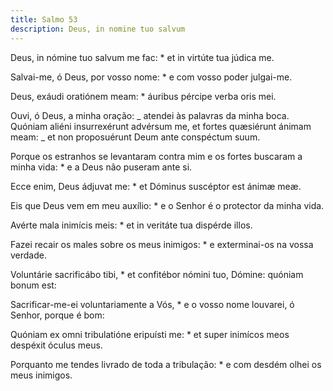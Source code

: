 ```yaml
---
title: Salmo 53
description: Deus, in nomine tuo salvum
---
```


<div class="side-by-side not-content">

Deus, in nómine tuo salvum me fac: \* et in virtúte tua júdica me.

Salvai-me, ó Deus, por vosso nome: \* e com vosso poder julgai-me.

Deus, exáudi oratiónem meam: \* áuribus pércipe verba oris mei.

Ouvi, ó Deus, a minha oração: _ atendei às palavras da minha boca. Quóniam aliéni insurrexérunt advérsum me, et fortes quæsiérunt ánimam meam: _ et non proposuérunt Deum ante conspéctum suum.

Porque os estranhos se levantaram contra mim e os fortes buscaram a minha vida: \* e a Deus não puseram ante si.

Ecce enim, Deus ádjuvat me: \* et Dóminus suscéptor est ánimæ meæ.

Eis que Deus vem em meu auxílio: \* e o Senhor é o protector da minha vida.

Avérte mala inimícis meis: \* et in veritáte tua dispérde illos.

Fazei recair os males sobre os meus inimigos: \* e exterminai-os na vossa verdade.

Voluntárie sacrificábo tibi, \* et confitébor nómini tuo, Dómine: quóniam bonum est:

Sacrificar-me-ei voluntariamente a Vós, \* e o vosso nome louvarei, ó Senhor, porque é bom:

Quóniam ex omni tribulatióne eripuísti me: \* et super inimícos meos despéxit óculus meus.

Porquanto me tendes livrado de toda a tribulação: \* e com desdém olhei os meus inimigos.

</div>
